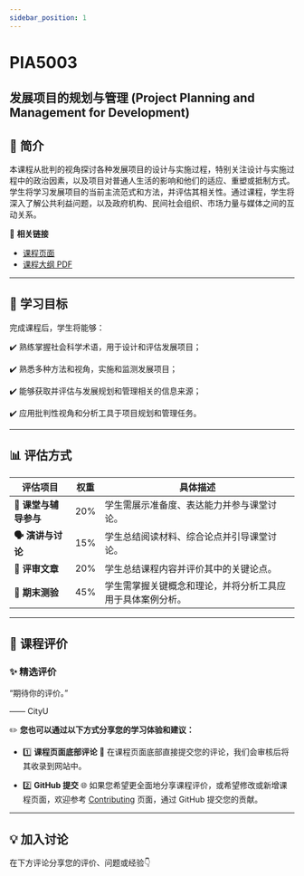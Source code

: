 ```yaml
---
sidebar_position: 1
---
```


# PIA5003
## 发展项目的规划与管理 (Project Planning and Management for Development)

## **📘 简介**
本课程从批判的视角探讨各种发展项目的设计与实施过程，特别关注设计与实施过程中的政治因素，以及项目对普通人生活的影响和他们的适应、重塑或抵制方式。学生将学习发展项目的当前主流范式和方法，并评估其相关性。通过课程，学生将深入了解公共利益问题，以及政府机构、民间社会组织、市场力量与媒体之间的互动关系。

🔗 **相关链接**
- [课程页面](https://www.cityu.edu.hk/catalogue/pg/202425/course/PIA5003.htm)
- [课程大纲 PDF](https://www.cityu.edu.hk/catalogue/pg/202425/course/PIA5003.pdf)

---

## **🎯 学习目标**

完成课程后，学生将能够：

✔️ 熟练掌握社会科学术语，用于设计和评估发展项目；

✔️ 熟悉多种方法和视角，实施和监测发展项目；

✔️ 能够获取并评估与发展规划和管理相关的信息来源；

✔️ 应用批判性视角和分析工具于项目规划和管理任务。

---

## **📊 评估方式**

| **评估项目**                   | **权重** | **具体描述**                                                                                     |
|--------------------------------|----------|--------------------------------------------------------------------------------------------------|
| **👥 课堂与辅导参与**           | 20%      | 学生需展示准备度、表达能力并参与课堂讨论。                                                         |
| **🗣️ 演讲与讨论**              | 15%      | 学生总结阅读材料、综合论点并引导课堂讨论。                                                         |
| **📖 评审文章**                | 20%      | 学生总结课程内容并评价其中的关键论点。                                                             |
| **📝 期末测验**                | 45%      | 学生需掌握关键概念和理论，并将分析工具应用于具体案例分析。                                           |

---

## **💬 课程评价**

### ✨ **精选评价**
<div className={commentStyles.commentBox}>
    <p className={commentStyles.commentText}>
        “期待你的评价。”
    </p>
    <p className={commentStyles.commentAuthor}>—— CityU</p>
</div>

✏️ **您也可以通过以下方式分享您的学习体验和建议：**

- 1️⃣ **课程页面底部评论**
💬 在课程页面底部直接提交您的评论，我们会审核后将其收录到网站中。

- 2️⃣ **GitHub 提交**
🌐 如果您希望更全面地分享课程评价，或希望修改或新增课程页面，欢迎参考 [Contributing](https://penjc.github.io/CityU/contributing) 页面，通过 GitHub 提交您的贡献。

---

## **💡 加入讨论**

在下方评论分享您的评价、问题或经验👇
<Utterances />
